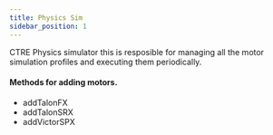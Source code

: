 ```yaml
---
title: Physics Sim
sidebar_position: 1
---
```


CTRE Physics simulator this is resposible for managing all the motor simulation profiles and executing them periodically.

#### Methods for adding motors.

- addTalonFX
- addTalonSRX
- addVictorSPX
